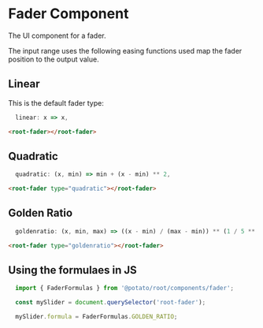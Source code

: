 <!-- Fader-Documentation.mdx -->


# Fader Component
The UI component for a fader. 

The input range uses the following easing functions used map the fader position to the output value. 


<Story id="components-fader--basic" />

## Linear
This is the default fader type:

```js
  linear: x => x,
```

```html
<root-fader></root-fader>
```


## Quadratic

```js
  quadratic: (x, min) => min + (x - min) ** 2,
```

```html
<root-fader type="quadratic"></root-fader>
```

## Golden Ratio

```js
  goldenratio: (x, min, max) => ((x - min) / (max - min)) ** (1 / 5 ** 0.5),
```

```html
<root-fader type="goldenratio"></root-fader>
```


## Using the formulaes in JS

```js
  import { FaderFormulas } from '@potato/root/components/fader';

  const mySlider = document.querySelector('root-fader');

  mySlider.formula = FaderFormulas.GOLDEN_RATIO;
```
